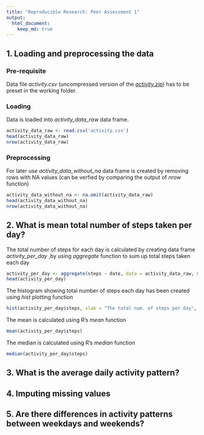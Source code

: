 ```yaml
---
title: "Reproducible Research: Peer Assessment 1"
output: 
  html_document:
    keep_md: true
---
```



## 1. Loading and preprocessing the data 
### Pre-requisite
Data file *activity.csv* (uncompressed version of the *[activity.zip](https://d396qusza40orc.cloudfront.net/repdata%2Fdata%2Factivity.zip)*) has to be preset in the working folder. 

### Loading 
Data is loaded into *activity_data_raw* data frame.
```r
activity_data_raw <- read.csv('activity.csv')
head(activity_data_raw)
nrow(activity_data_raw)
```
### Preprocessing 
For later use *activity_data_without_na* data frame is created by removing rows with NA values (can be verfied by comparing the output of *nrow* function)
```r
activity_data_without_na <- na.omit(activity_data_raw)
head(activity_data_without_na)
nrow(activity_data_without_na)
```

## 2. What is mean total number of steps taken per day?
The total number of steps for each day is calculated by creating data frame *activity_per_day* ,by using *aggregate* function to sum up total steps taken each day 
```r
activity_per_day <- aggregate(steps ~ date, data = activity_data_raw, FUN = sum)
head(activity_per_day)
```
The histogram showing total number of steps each day has been created using *hist* plotting function
```r
hist(activity_per_day$steps, xlab = "The total num. of steps per day", main = NULL, col = "green")
```

The mean is calculated using R's *mean* function
```r
mean(activity_per_day$steps)
```
The median is calculated using R's *median* function
```r
median(activity_per_day$steps)
```

## 3. What is the average daily activity pattern?



## 4. Imputing missing values



## 5. Are there differences in activity patterns between weekdays and weekends?
